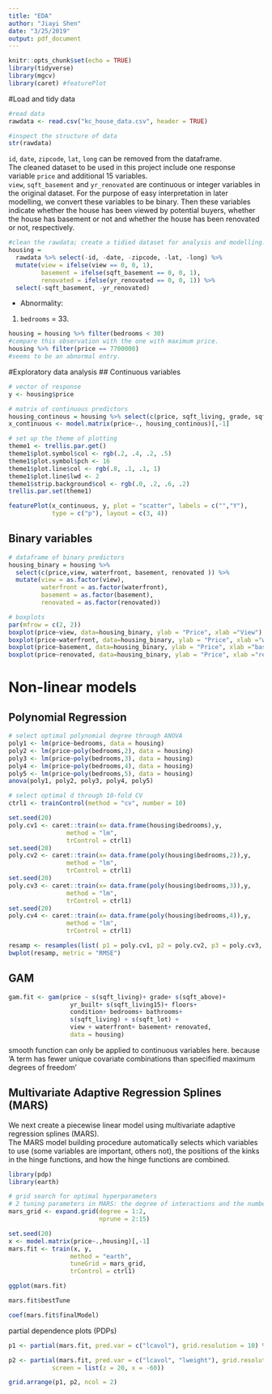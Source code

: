 ```yaml
---
title: "EDA"
author: "Jiayi Shen"
date: "3/25/2019"
output: pdf_document
---
```


```r
knitr::opts_chunk$set(echo = TRUE)
library(tidyverse)
library(mgcv)
library(caret) #featurePlot
```

#Load and tidy data
```r
#read data
rawdata <- read.csv("kc_house_data.csv", header = TRUE)

#inspect the structure of data
str(rawdata)
```

  `id`, `date`, `zipcode`, `lat`, `long` can be removed from the dataframe.   
  The cleaned dataset to be used in this project include one response variable `price` and additional 15 variables.  
  `view`, `sqft_basement` and `yr_renovated` are continuous or integer variables in the original dataset. For the purpose of easy interpretation in later modelling, we convert these variables to be binary. Then these variables indicate whether the house has been viewed by potential buyers, whether the house has basement or not and whether the house has been renovated or not, respectively.  


```r
#clean the rawdata; create a tidied dataset for analysis and modelling.
housing = 
  rawdata %>% select(-id, -date, -zipcode, -lat, -long) %>% 
  mutate(view = ifelse(view == 0, 0, 1),
         basement = ifelse(sqft_basement == 0, 0, 1),
         renovated = ifelse(yr_renovated == 0, 0, 1)) %>% 
  select(-sqft_basement, -yr_renovated)
```

- Abnormality:
1. `bedrooms` = 33.
```r
housing = housing %>% filter(bedrooms < 30)
#compare this observation with the one with maximum price. 
housing %>% filter(price == 7700000)
#seems to be an abnormal entry.
```


#Exploratory data analysis
## Continuous variables
```r
# vector of response
y <- housing$price

# matrix of continuous predictors 
housing_continous = housing %>% select(c(price, sqft_living, grade, sqft_above, yr_built, sqft_living15, floors, condition, bedrooms, bathrooms, sqft_living, sqft_lot ))
x_continuous <- model.matrix(price~., housing_continous)[,-1]

# set up the theme of plotting
theme1 <- trellis.par.get()   
theme1$plot.symbol$col <- rgb(.2, .4, .2, .5)
theme1$plot.symbol$pch <- 16
theme1$plot.line$col <- rgb(.8, .1, .1, 1)
theme1$plot.line$lwd <- 2
theme1$strip.background$col <- rgb(.0, .2, .6, .2)
trellis.par.set(theme1)

featurePlot(x_continuous, y, plot = "scatter", labels = c("","Y"),
            type = c("p"), layout = c(3, 4))
```




## Binary variables
```r
# dataframe of binary predictors 
housing_binary = housing %>% 
  select(c(price,view, waterfront, basement, renovated )) %>%
  mutate(view = as.factor(view),
         waterfront = as.factor(waterfront),
         basement = as.factor(basement),
         renovated = as.factor(renovated)) 

# boxplots
par(mfrow = c(2, 2))
boxplot(price~view, data=housing_binary, ylab = "Price", xlab ="View") 
boxplot(price~waterfront, data=housing_binary, ylab = "Price", xlab ="waterfront") 
boxplot(price~basement, data=housing_binary, ylab = "Price", xlab ="basement") 
boxplot(price~renovated, data=housing_binary, ylab = "Price", xlab ="renovated") 
```



# Non-linear models
## Polynomial Regression
```r
# select optimal polynomial degree through ANOVA
poly1 <- lm(price~bedrooms, data = housing)
poly2 <- lm(price~poly(bedrooms,2), data = housing) 
poly3 <- lm(price~poly(bedrooms,3), data = housing) 
poly4 <- lm(price~poly(bedrooms,4), data = housing) 
poly5 <- lm(price~poly(bedrooms,5), data = housing) 
anova(poly1, poly2, poly3, poly4, poly5)
```


```r
# select optimal d through 10-fold CV
ctrl1 <- trainControl(method = "cv", number = 10)

set.seed(20)
poly.cv1 <- caret::train(x= data.frame(housing$bedrooms),y,
                method = "lm",
                trControl = ctrl1)
set.seed(20)
poly.cv2 <- caret::train(x= data.frame(poly(housing$bedrooms,2)),y,
                method = "lm",
                trControl = ctrl1)
set.seed(20)
poly.cv3 <- caret::train(x= data.frame(poly(housing$bedrooms,3)),y,
                method = "lm",
                trControl = ctrl1)
set.seed(20)
poly.cv4 <- caret::train(x= data.frame(poly(housing$bedrooms,4)),y,
                method = "lm",
                trControl = ctrl1)

resamp <- resamples(list( p1 = poly.cv1, p2 = poly.cv2, p3 = poly.cv3, p4 = poly.cv4))
bwplot(resamp, metric = "RMSE")

```

## GAM
```r
gam.fit <- gam(price ~ s(sqft_living)+ grade+ s(sqft_above)+ 
                 yr_built+ s(sqft_living15)+ floors+ 
                 condition+ bedrooms+ bathrooms+ 
                 s(sqft_living) + s(sqft_lot) +
                 view + waterfront+ basement+ renovated, 
                 data = housing)
```
  
smooth function can only be applied to continuous variables here. 
because 'A term has fewer unique covariate combinations than specified maximum degrees of freedom'


## Multivariate Adaptive Regression Splines (MARS)
We next create a piecewise linear model using multivariate adaptive regression splines (MARS).  
The MARS model building procedure automatically selects which variables to use (some variables are important, others not), the positions of the kinks in the hinge functions, and how the hinge functions are combined.  
```r
library(pdp)
library(earth)

# grid search for optimal hyperparameters
# 2 tuning parameters in MARS: the degree of interactions and the number of retained terms
mars_grid <- expand.grid(degree = 1:2, 
                         nprune = 2:15)

set.seed(20)
x <- model.matrix(price~.,housing)[,-1]
mars.fit <- train(x, y,
                 method = "earth",
                 tuneGrid = mars_grid,
                 trControl = ctrl1)

ggplot(mars.fit)

mars.fit$bestTune

coef(mars.fit$finalModel) 
```

partial dependence plots (PDPs)
```r
p1 <- partial(mars.fit, pred.var = c("lcavol"), grid.resolution = 10) %>% autoplot()

p2 <- partial(mars.fit, pred.var = c("lcavol", "lweight"), grid.resolution = 10) %>% plotPartial(levelplot = FALSE, zlab = "yhat", drape = TRUE, 
            screen = list(z = 20, x = -60))

grid.arrange(p1, p2, ncol = 2)
```
